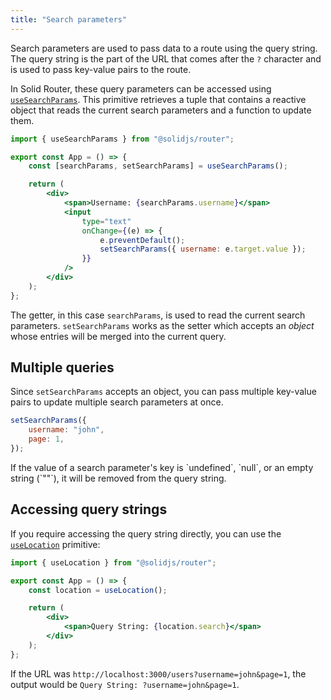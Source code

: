---
title: "Search parameters"
---

Search parameters are used to pass data to a route using the query string.
The query string is the part of the URL that comes after the `?` character and is used to pass key-value pairs to the route.

In Solid Router, these query parameters can be accessed using [`useSearchParams`](/solid-router/reference/primitives/use-search-params).
This primitive retrieves a tuple that contains a reactive object that reads the current search parameters and a function to update them.

```jsx {4}
import { useSearchParams } from "@solidjs/router";

export const App = () => {
	const [searchParams, setSearchParams] = useSearchParams();

	return (
		<div>
			<span>Username: {searchParams.username}</span>
			<input
				type="text"
				onChange={(e) => {
					e.preventDefault();
					setSearchParams({ username: e.target.value });
				}}
			/>
		</div>
	);
};
```

The getter, in this case `searchParams`, is used to read the current search parameters.
`setSearchParams` works as the setter which accepts an _object_ whose entries will be merged into the current query.

## Multiple queries

Since `setSearchParams` accepts an object, you can pass multiple key-value pairs to update multiple search parameters at once.

```jsx
setSearchParams({
	username: "john",
	page: 1,
});
```

<Callout title="Empty or null values">
	If the value of a search parameter's key is `undefined`, `null`, or an empty
	string (`""`), it will be removed from the query string.
</Callout>

## Accessing query strings

If you require accessing the query string directly, you can use the [`useLocation`](/solid-router/reference/primitives/use-location) primitive:

```jsx
import { useLocation } from "@solidjs/router";

export const App = () => {
	const location = useLocation();

	return (
		<div>
			<span>Query String: {location.search}</span>
		</div>
	);
};
```

If the URL was `http://localhost:3000/users?username=john&page=1`, the output would be `Query String: ?username=john&page=1`.
